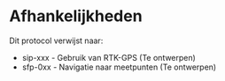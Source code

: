 # Afhankelijkheden

<!--
Protocols waarnaar in dit protocol verwezen wordt: bv SIP_xxx
Protocols die verwijzen naar dit protocol: bv SVP_xxx
-->

Dit protocol verwijst naar:

+ sip-xxx - Gebruik van RTK-GPS (Te ontwerpen)
+ sfp-0xx - Navigatie naar meetpunten (Te ontwerpen)
